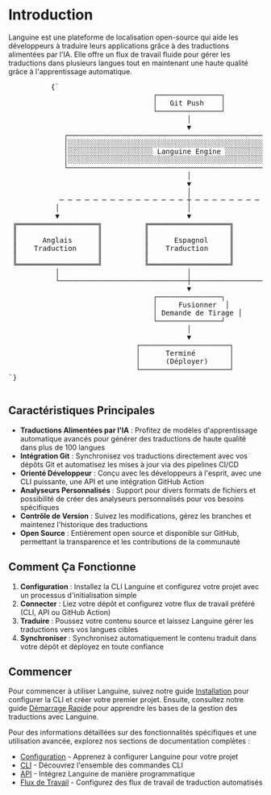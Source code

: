 # Introduction

Languine est une plateforme de localisation open-source qui aide les développeurs à traduire leurs applications grâce à des traductions alimentées par l'IA. Elle offre un flux de travail fluide pour gérer les traductions dans plusieurs langues tout en maintenant une haute qualité grâce à l'apprentissage automatique.


<div className="flex flex-col items-center justify-center p-4 mt-10 h-[400px] sm:h-[500px] md:h-[650px]">
        <pre
          className="p-4 text-sm leading-5 scale-[0.5] sm:scale-[0.65] md:scale-90 transform-gpu"
          style={{
            fontFamily: "monospace",
            whiteSpace: "pre",
            textAlign: "left",
          }}
        >
          {`
                                  ┌───────────────┐
                                  │   Git Push    │
                                  └───────────────┘
                                          │
                                          ▼
             ┌─────────────────────────────────────────────────────────┐
             │░░░░░░░░░░░░░░░░░░░░░░░░░░░░░░░░░░░░░░░░░░░░░░░░░░░░░░░░░│
             │░░░░░░░░░░░░░░░░░░░░ Languine Engine ░░░░░░░░░░░░░░░░░░░░│
             │░░░░░░░░░░░░░░░░░░░░░░░░░░░░░░░░░░░░░░░░░░░░░░░░░░░░░░░░░│
             └─────────────────────────────────────────────────────────┘
                                          │
                                          ▼
                                          │
            ─ ─ ─ ─ ─ ─ ─ ─ ─ ─ ─ ─ ─ ─ ─ ┼ ─ ─ ─ ─ ─ ─ ─ ─ ─ ─ ─ ─ ─ ─ ─
           │                              │                              │
           ▼                              ▼                              ▼
 ╔═══════════════════╗          ╔═══════════════════╗          ╔═══════════════════╗
 ║                   ║          ║                   ║          ║                   ║
 ║      Anglais      ║          ║      Espagnol     ║          ║      Japonais     ║
 ║    Traduction     ║          ║    Traduction     ║          ║     Traduction    ║
 ║                   ║          ║                   ║          ║                   ║
 ╚═══════════════════╝          ╚═══════════════════╝          ╚═══════════════════╝
           │                              │                              │
           └──────────────────────────────┼──────────────────────────────┘
                                          ▼
                                  ┌───────────────┐
                                  │     Fusionner  │
                                  │ Demande de Tirage │
                                  └───────────────┘
                                          │
                                          ▼
                              ┌─────────────────────┐
                              │      Terminé        │
                              │      (Déployer)     │
                              └─────────────────────┘
`}
        </pre>
      </div>

## Caractéristiques Principales

- **Traductions Alimentées par l'IA** : Profitez de modèles d'apprentissage automatique avancés pour générer des traductions de haute qualité dans plus de 100 langues
- **Intégration Git** : Synchronisez vos traductions directement avec vos dépôts Git et automatisez les mises à jour via des pipelines CI/CD
- **Orienté Développeur** : Conçu avec les développeurs à l'esprit, avec une CLI puissante, une API et une intégration GitHub Action
- **Analyseurs Personnalisés** : Support pour divers formats de fichiers et possibilité de créer des analyseurs personnalisés pour vos besoins spécifiques
- **Contrôle de Version** : Suivez les modifications, gérez les branches et maintenez l'historique des traductions
- **Open Source** : Entièrement open source et disponible sur GitHub, permettant la transparence et les contributions de la communauté

## Comment Ça Fonctionne

1. **Configuration** : Installez la CLI Languine et configurez votre projet avec un processus d'initialisation simple
2. **Connecter** : Liez votre dépôt et configurez votre flux de travail préféré (CLI, API ou GitHub Action)
3. **Traduire** : Poussez votre contenu source et laissez Languine gérer les traductions vers vos langues cibles
4. **Synchroniser** : Synchronisez automatiquement le contenu traduit dans votre dépôt et déployez en toute confiance

## Commencer

Pour commencer à utiliser Languine, suivez notre guide [Installation](/docs/installation) pour configurer la CLI et créer votre premier projet. Ensuite, consultez notre guide [Démarrage Rapide](/docs/quickstart) pour apprendre les bases de la gestion des traductions avec Languine.

Pour des informations détaillées sur des fonctionnalités spécifiques et une utilisation avancée, explorez nos sections de documentation complètes :

- [Configuration](/docs/configuration) - Apprenez à configurer Languine pour votre projet
- [CLI](/docs/cli) - Découvrez l'ensemble des commandes CLI
- [API](/docs/api) - Intégrez Languine de manière programmatique
- [Flux de Travail](/docs/workflows) - Configurez des flux de travail de traduction automatisés

